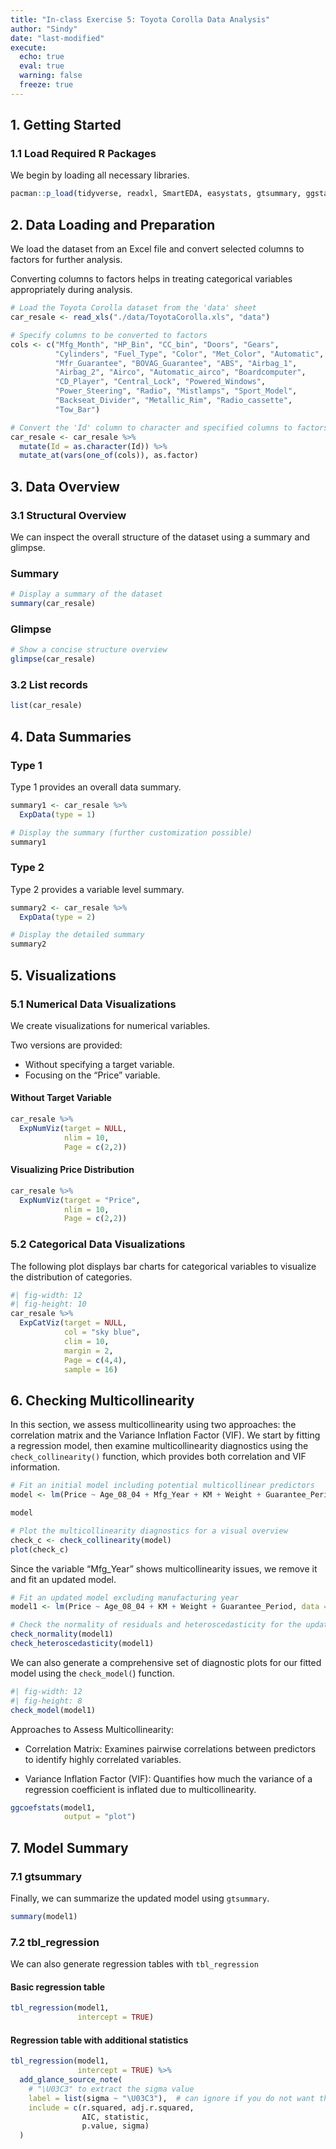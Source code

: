 ```yaml
---
title: "In-class Exercise 5: Toyota Corolla Data Analysis"
author: "Sindy"
date: "last-modified"
execute:
  echo: true
  eval: true
  warning: false
  freeze: true
---
```


## 1. Getting Started

### 1.1 Load Required R Packages

We begin by loading all necessary libraries.

```r
pacman::p_load(tidyverse, readxl, SmartEDA, easystats, gtsummary, ggstatsplot)
```

## 2. Data Loading and Preparation

We load the dataset from an Excel file and convert selected columns to factors for further analysis.

Converting columns to factors helps in treating categorical variables appropriately during analysis.

```r
# Load the Toyota Corolla dataset from the 'data' sheet
car_resale <- read_xls("./data/ToyotaCorolla.xls", "data")

# Specify columns to be converted to factors
cols <- c("Mfg_Month", "HP_Bin", "CC_bin", "Doors", "Gears",
          "Cylinders", "Fuel_Type", "Color", "Met_Color", "Automatic",
          "Mfr_Guarantee", "BOVAG_Guarantee", "ABS", "Airbag_1",
          "Airbag_2", "Airco", "Automatic_airco", "Boardcomputer",
          "CD_Player", "Central_Lock", "Powered_Windows",
          "Power_Steering", "Radio", "Mistlamps", "Sport_Model",
          "Backseat_Divider", "Metallic_Rim", "Radio_cassette",
          "Tow_Bar")

# Convert the 'Id' column to character and specified columns to factors
car_resale <- car_resale %>%
  mutate(Id = as.character(Id)) %>%
  mutate_at(vars(one_of(cols)), as.factor)
```

## 3. Data Overview

### 3.1 Structural Overview

We can inspect the overall structure of the dataset using a summary and glimpse.

::: panel-tabset
### Summary

```r
# Display a summary of the dataset
summary(car_resale)
```

### Glimpse

```r
# Show a concise structure overview
glimpse(car_resale)
```
:::

### 3.2 List records

```r
list(car_resale)
```

## 4. Data Summaries

::: panel-tabset
### Type 1

Type 1 provides an overall data summary.

```r
summary1 <- car_resale %>%
  ExpData(type = 1)

# Display the summary (further customization possible)
summary1
```

### Type 2

Type 2 provides a variable level summary.

```r
summary2 <- car_resale %>%
  ExpData(type = 2)

# Display the detailed summary
summary2
```
:::

## 5. Visualizations

### 5.1 Numerical Data Visualizations

We create visualizations for numerical variables.

Two versions are provided:

-   Without specifying a target variable.
-   Focusing on the "Price" variable.

#### Without Target Variable

```r
car_resale %>%
  ExpNumViz(target = NULL,
            nlim = 10,
            Page = c(2,2))
```

#### Visualizing Price Distribution

```r
car_resale %>%
  ExpNumViz(target = "Price",
            nlim = 10,
            Page = c(2,2))
```

### 5.2 Categorical Data Visualizations

The following plot displays bar charts for categorical variables to visualize the distribution of categories.

```r
#| fig-width: 12
#| fig-height: 10
car_resale %>%
  ExpCatViz(target = NULL,
            col = "sky blue",
            clim = 10,
            margin = 2,
            Page = c(4,4),
            sample = 16)
```

## 6. Checking Multicollinearity

In this section, we assess multicollinearity using two approaches: the correlation matrix and the Variance Inflation Factor (VIF). We start by fitting a regression model, then examine multicollinearity diagnostics using the `check_collinearity()` function, which provides both correlation and VIF information.

```r
# Fit an initial model including potential multicollinear predictors
model <- lm(Price ~ Age_08_04 + Mfg_Year + KM + Weight + Guarantee_Period, data = car_resale)

model
```

```r
# Plot the multicollinearity diagnostics for a visual overview
check_c <- check_collinearity(model)
plot(check_c)
```

Since the variable "Mfg_Year" shows multicollinearity issues, we remove it and fit an updated model.

```r
# Fit an updated model excluding manufacturing year
model1 <- lm(Price ~ Age_08_04 + KM + Weight + Guarantee_Period, data = car_resale)
```

```r
# Check the normality of residuals and heteroscedasticity for the updated model
check_normality(model1)
check_heteroscedasticity(model1)
```

We can also generate a comprehensive set of diagnostic plots for our fitted model using the `check_model(`) function.

```r
#| fig-width: 12
#| fig-height: 8
check_model(model1)
```

Approaches to Assess Multicollinearity:

-   Correlation Matrix: Examines pairwise correlations between predictors to identify highly correlated variables.

-   Variance Inflation Factor (VIF): Quantifies how much the variance of a regression coefficient is inflated due to multicollinearity.

```r
ggcoefstats(model1, 
            output = "plot")
```


## 7. Model Summary

### 7.1 gtsummary

Finally, we can summarize the updated model using `gtsummary`.

```r
summary(model1)
```

### 7.2 tbl_regression

We can also generate regression tables with `tbl_regression`

#### Basic regression table

```r
tbl_regression(model1, 
               intercept = TRUE)
```

#### Regression table with additional statistics

```r
tbl_regression(model1, 
               intercept = TRUE) %>%
  add_glance_source_note(
    # "\U03C3" to extract the sigma value
    label = list(sigma ~ "\U03C3"),  # can ignore if you do not want the sigma
    include = c(r.squared, adj.r.squared,
                AIC, statistic,
                p.value, sigma)
  )
```
